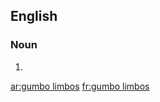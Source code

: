 ==English==

===Noun===
{{head|en}}

# {{plural of|gumbo limbo}}

[[ar:gumbo limbos]]
[[fr:gumbo limbos]]